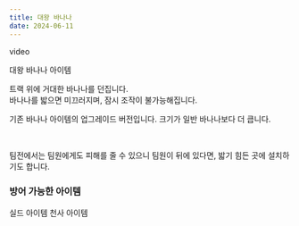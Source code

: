 ```yaml
---
title: 대왕 바나나
date: 2024-06-11
---
```


<Division className="mdRatio">video</Division>

<Sprite className="item" backgroundPosition="-166px -11px">대왕 바나나 아이템</Sprite>

<Bq>트랙 위에 거대한 바나나를 던집니다. <br/>
바나나를 밟으면 미끄러지며, 잠시 조작이 불가능해집니다.</Bq>

기존 바나나 아이템의 업그레이드 버전입니다. 크기가 일반 바나나보다 더 큽니다.

<br/>

팀전에서는 팀원에게도 피해를 줄 수 있으니 팀원이 뒤에 있다면, 밟기 힘든 곳에 설치하기도 합니다.

### 방어 가능한 아이템

<Division className="mdFlex mdCg">
    <Sprite className="item" backgroundPosition="-244px -165px">실드 아이템</Sprite>
    <Sprite className="item" backgroundPosition="-87px -13px">천사 아이템</Sprite>
</Division>